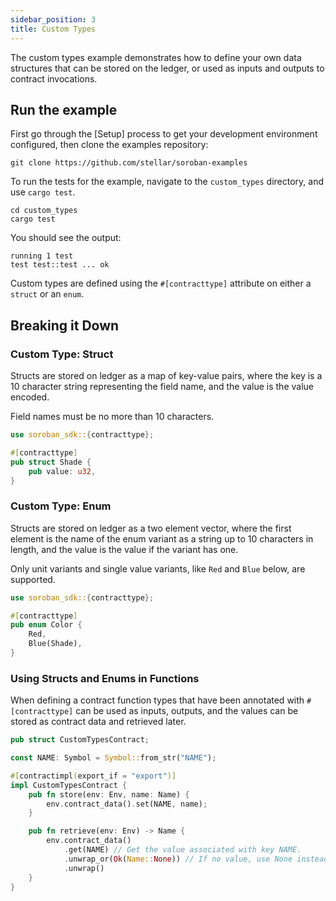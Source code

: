 ```yaml
---
sidebar_position: 3
title: Custom Types
---
```


The custom types example demonstrates how to define your own data structures
that can be stored on the ledger, or used as inputs and outputs to contract
invocations.

## Run the example

First go through the [Setup] process to get your development environment
configured, then clone the examples repository:

```
git clone https://github.com/stellar/soroban-examples
```

To run the tests for the example, navigate to the `custom_types` directory, and use `cargo test`.

```
cd custom_types
cargo test
```

You should see the output:

```
running 1 test
test test::test ... ok
```

Custom types are defined using the `#[contracttype]` attribute on either a
`struct` or an `enum`.

## Breaking it Down

### Custom Type: Struct

Structs are stored on ledger as a map of key-value pairs, where the key is a 10
character string representing the field name, and the value is the value
encoded.

Field names must be no more than 10 characters.

```rust
use soroban_sdk::{contracttype};

#[contracttype]
pub struct Shade {
    pub value: u32,
}
```

### Custom Type: Enum

Structs are stored on ledger as a two element vector, where the first element is
the name of the enum variant as a string up to 10 characters in length, and the
value is the value if the variant has one.

Only unit variants and single value variants, like `Red` and `Blue` below, are
supported.

```rust
use soroban_sdk::{contracttype};

#[contracttype]
pub enum Color {
    Red,
    Blue(Shade),
}
```

### Using Structs and Enums in Functions

When defining a contract function types that have been annotated with
`#[contracttype]` can be used as inputs, outputs, and the values can be stored
as contract data and retrieved later.

```rust
pub struct CustomTypesContract;

const NAME: Symbol = Symbol::from_str("NAME");

#[contractimpl(export_if = "export")]
impl CustomTypesContract {
    pub fn store(env: Env, name: Name) {
        env.contract_data().set(NAME, name);
    }

    pub fn retrieve(env: Env) -> Name {
        env.contract_data()
            .get(NAME) // Get the value associated with key NAME.
            .unwrap_or(Ok(Name::None)) // If no value, use None instead.
            .unwrap()
    }
}
```

